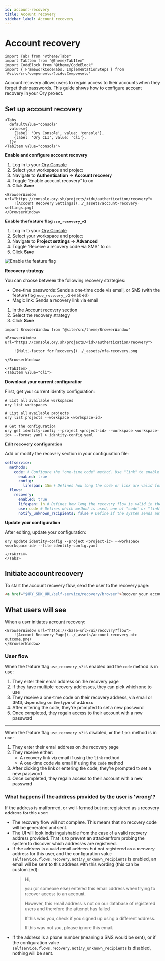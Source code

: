 ```yaml
---
id: account-recovery
title: Account recovery
sidebar_label: Account recovery
---
```


# Account recovery

```mdx-code-block
import Tabs from "@theme/Tabs"
import TabItem from "@theme/TabItem"
import CodeBlock from "@theme/CodeBlock"
import { FrameworkCodeTabs, ImplementationSteps } from '@site/src/components/GuidesComponents'
```

Account recovery allows users to regain access to their accounts when they forget their passwords. This guide shows how to
configure account recovery in your Ory project.

## Set up account recovery

```mdx-code-block
<Tabs
  defaultValue="console"
  values={[
    {label: 'Ory Console', value: 'console'},
    {label: 'Ory CLI', value: 'cli'},
  ]}>
<TabItem value="console">
```

**Enable and configure account recovery**

1. Log in to your [Ory Console](https://console.ory.sh/)
2. Select your workspace and project
3. Navigate to **Authentication** → **Account recovery**
4. Toggle "Enable account recovery" to on
5. Click **Save**

```mdx-code-block
<BrowserWindow url="https://console.ory.sh/projects/<id>/authentication/recovery">
    ![Account Recovery Settings](../_assets/account-recovery-settings.png)
</BrowserWindow>
```


**Enable the feature flag `use_recovery_v2`**

1. Log in to your [Ory Console](https://console.ory.sh/)
2. Select your workspace and project
3. Navigate to **Project settings** → **Advanced**
4. Toggle "Receive a recovery code via SMS" to on
5. Click **Save**

![Enable the feature flag](../_assets/feature_flag_use_recovery_v2.png)


**Recovery strategy**

You can choose between the following recovery strategies:

- One-time passwords: Sends a one-time code via email, or SMS (with the feature flag `use_recovery_v2` enabled)
- Magic link: Sends a recovery link via email

1. In the Account recovery section
2. Select the recovery strategy
3. Click **Save**

```mdx-code-block
import BrowserWindow from "@site/src/theme/BrowserWindow"

<BrowserWindow url="https://console.ory.sh/projects/<id>/authentication/recovery">

    ![Multi-factor for Recovery](../_assets/mfa-recovery.png)

</BrowserWindow>
```

```mdx-code-block
</TabItem>
<TabItem value="cli">
```

**Download your current configuration**

First, get your current identity configuration:

```shell
# List all available workspaces
ory list workspaces

# List all available projects
ory list projects --workspace <workspace-id>

# Get the configuration
ory get identity-config --project <project-id> --workspace <workspace-id> --format yaml > identity-config.yaml
```

**Edit recovery configuration**

Add or modify the recovery section in your configuration file:

```yaml
selfservice:
  methods:
    code: # Configure the "one-time code" method. Use "link" to enable "magic link" method.
      enabled: true
      config:
        lifespan: 15m # Defines how long the code or link are valid for.
  flows:
    recovery:
      enabled: true
      lifespan: 1h # Defines how long the recovery flow is valid in the UI.
      use: code # Defines which method is used, one of "code" or "link".
      notify_unknown_recipients: false # Define if the system sends automated recovery notifications to unknown email addresses.
```

**Update your configuration**

After editing, update your configuration:

```shell
ory update identity-config --project <project-id> --workspace <workspace-id> --file identity-config.yaml
```

```mdx-code-block
</TabItem>
</Tabs>
```

## Initiate account recovery

To start the account recovery flow, send the user to the recovery page:

```html
<a href="$ORY_SDK_URL/self-service/recovery/browser">Recover your account</a>
```

## What users will see

When a user initiates account recovery:

```mdx-code-block
<BrowserWindow url="https://<base-url>/ui/recovery?flow">
    ![Account Recovery Page](../_assets/account-recovery-otc-outcome.png)
</BrowserWindow>
```

### User flow

When the feature flag `use_recovery_v2` is enabled and the `code` method is in use:

1. They enter their email address on the recovery page
2. If they have multiple recovery addresses, they can pick which one to use
3. They receive a one-time code on their recovery address, via email or SMS, depending on the type of address
4. After entering the code, they're prompted to set a new password
5. Once completed, they regain access to their account with a new password

---

When the feature flag `use_recovery_v2` is disabled, or the `link` method is in use:

1. They enter their email address on the recovery page
2. They receive either:
   - A recovery link via email if using the `link` method
   - A one-time code via email if using the `code` method
3. After clicking the link or entering the code, they're prompted to set a new password
4. Once completed, they regain access to their account with a new password

### What happens if the address provided by the user is 'wrong'?

If the address is malformed, or well-formed but not registered as a recovery address for this user:

- The recovery flow will not complete. This means that no recovery code will be generated and sent.
- The UI will look indistinguishable from the case of a valid recovery address provided. That is to prevent an attacker from probing the system to discover which addresses are registered.
- If the address is a valid email address but not registered as a recovery address for this user, and the configuration value `selfservice.flows.recovery.notify_unknown_recipients` is enabled, an email will be sent to this address with this wording (this can be customized):
  > Hi,
  >
  > you (or someone else) entered this email address when trying to recover access to an account.
  >
  > However, this email address is not on our database of registered users and therefore the attempt has failed.
  >
  > If this was you, check if you signed up using a different address.
  >
  > If this was not you, please ignore this email.
- If the address is a phone number (meaning a SMS would be sent), or if the configuration value `selfservice.flows.recovery.notify_unknown_recipients` is disabled, nothing will be sent.
